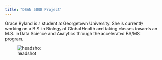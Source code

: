 ```yaml
---
title: "DSAN 5000 Project"
---
```


Grace Hyland is a student at Georgetown University. She is currently working on a B.S. in Biology of Global Health and taking classes towards an M.S. in Data Science and Analytics through the accelerated BS/MS program.

![headshot]("images/headshot.JPG")